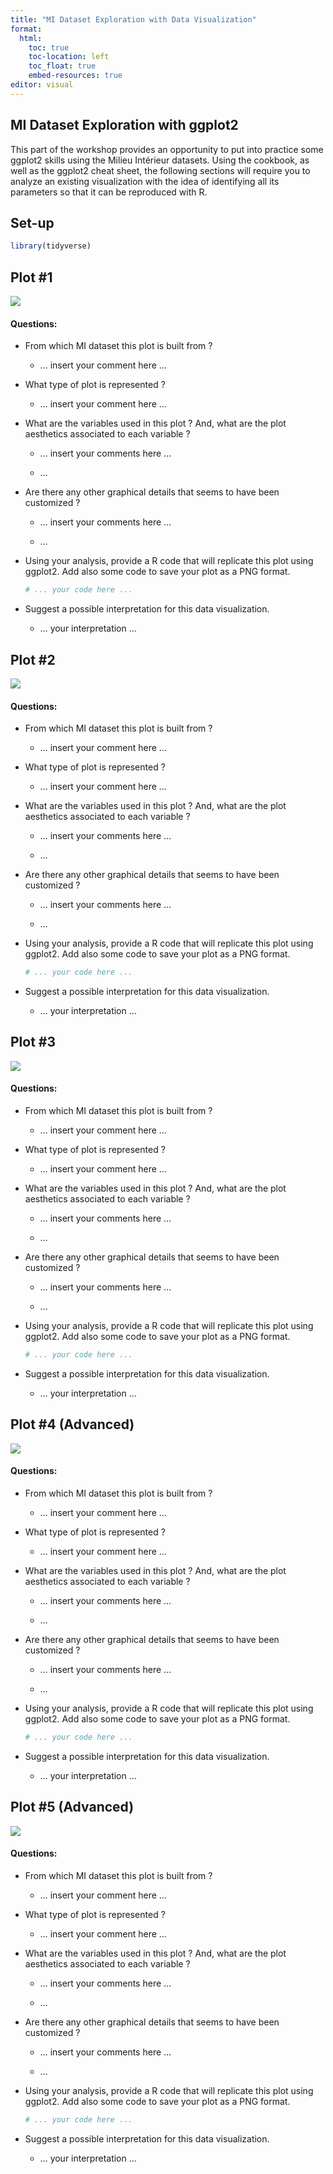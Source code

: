 ```yaml
---
title: "MI Dataset Exploration with Data Visualization"
format: 
  html:
    toc: true
    toc-location: left
    toc_float: true
    embed-resources: true
editor: visual
---
```


## MI Dataset Exploration with ggplot2

This part of the workshop provides an opportunity to put into practice some ggplot2 skills using the Milieu Intérieur datasets. Using the cookbook, as well as the ggplot2 cheat sheet, the following sections will require you to analyze an existing visualization with the idea of identifying all its parameters so that it can be reproduced with R.

## Set-up

```r
library(tidyverse)
```

## Plot #1

![](images/plot_1.png){fig-align="center"}

#### **Questions:**

-   From which MI dataset this plot is built from ?

    -   ... insert your comment here ...

-   What type of plot is represented ?

    -   ... insert your comment here ...

-   What are the variables used in this plot ? And, what are the plot aesthetics associated to each variable ?

    -   ... insert your comments here ...

    -   ...

-   Are there any other graphical details that seems to have been customized ?

    -   ... insert your comments here ...

    -   ...

-   Using your analysis, provide a R code that will replicate this plot using ggplot2. Add also some code to save your plot as a PNG format.

    ```r
    # ... your code here ...
    ```

-   Suggest a possible interpretation for this data visualization.

    -   ... your interpretation ...

## Plot #2

![](images/plot_2.png){fig-align="center"}

#### **Questions:**

-   From which MI dataset this plot is built from ?

    -   ... insert your comment here ...

-   What type of plot is represented ?

    -   ... insert your comment here ...

-   What are the variables used in this plot ? And, what are the plot aesthetics associated to each variable ?

    -   ... insert your comments here ...

    -   ...

-   Are there any other graphical details that seems to have been customized ?

    -   ... insert your comments here ...

    -   ...

-   Using your analysis, provide a R code that will replicate this plot using ggplot2. Add also some code to save your plot as a PNG format.

    ```r
    # ... your code here ...
    ```

-   Suggest a possible interpretation for this data visualization.

    -   ... your interpretation ...

## Plot #3

![](images/plot_3.png){fig-align="center"}

#### **Questions:**

-   From which MI dataset this plot is built from ?

    -   ... insert your comment here ...

-   What type of plot is represented ?

    -   ... insert your comment here ...

-   What are the variables used in this plot ? And, what are the plot aesthetics associated to each variable ?

    -   ... insert your comments here ...

    -   ...

-   Are there any other graphical details that seems to have been customized ?

    -   ... insert your comments here ...

    -   ...

-   Using your analysis, provide a R code that will replicate this plot using ggplot2. Add also some code to save your plot as a PNG format.

    ```r
    # ... your code here ...
    ```

-   Suggest a possible interpretation for this data visualization.

    -   ... your interpretation ...

## Plot #4 (Advanced)

![](images/plot_4.png){fig-align="center"}

#### **Questions:**

-   From which MI dataset this plot is built from ?

    -   ... insert your comment here ...

-   What type of plot is represented ?

    -   ... insert your comment here ...

-   What are the variables used in this plot ? And, what are the plot aesthetics associated to each variable ?

    -   ... insert your comments here ...

    -   ...

-   Are there any other graphical details that seems to have been customized ?

    -   ... insert your comments here ...

    -   ...

-   Using your analysis, provide a R code that will replicate this plot using ggplot2. Add also some code to save your plot as a PNG format.

    ```r
    # ... your code here ...
    ```

-   Suggest a possible interpretation for this data visualization.

    -   ... your interpretation ...

## Plot #5 (Advanced)

![](images/plot_5.png){fig-align="center"}

#### **Questions:**

-   From which MI dataset this plot is built from ?

    -   ... insert your comment here ...

-   What type of plot is represented ?

    -   ... insert your comment here ...

-   What are the variables used in this plot ? And, what are the plot aesthetics associated to each variable ?

    -   ... insert your comments here ...

    -   ...

-   Are there any other graphical details that seems to have been customized ?

    -   ... insert your comments here ...

    -   ...

-   Using your analysis, provide a R code that will replicate this plot using ggplot2. Add also some code to save your plot as a PNG format.

    ```r
    # ... your code here ...
    ```

-   Suggest a possible interpretation for this data visualization.

    -   ... your interpretation ...
